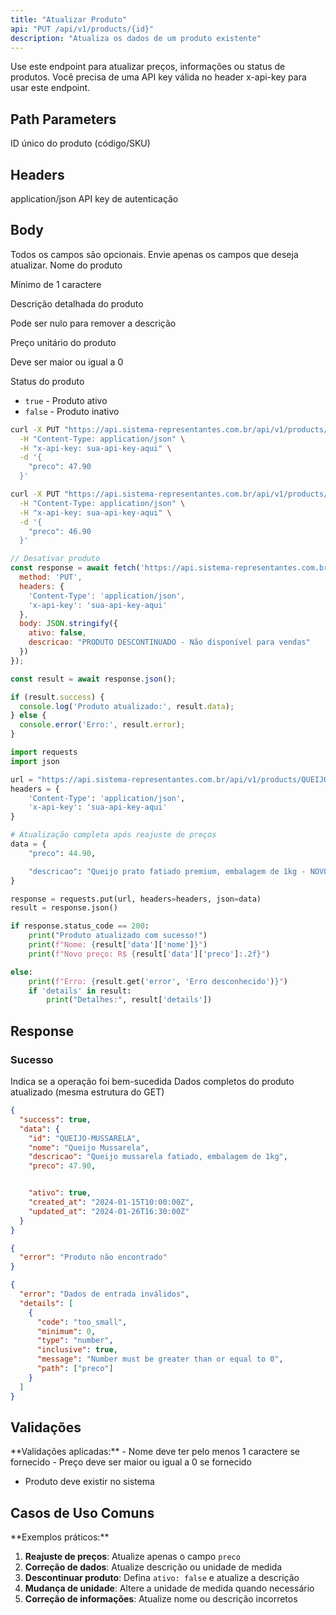 ```yaml
---
title: "Atualizar Produto"
api: "PUT /api/v1/products/{id}"
description: "Atualiza os dados de um produto existente"
---
```


<Tip>
Use este endpoint para atualizar preços, informações ou status de produtos.
</Tip>

<Warning>
Você precisa de uma API key válida no header x-api-key para usar este endpoint.
</Warning>

## Path Parameters

<ParamField path="id" type="string" required>
  ID único do produto (código/SKU)
</ParamField>

## Headers

<ParamField header="Content-Type" type="string" required>
  application/json
</ParamField>

<ParamField header="x-api-key" type="string" required>
  API key de autenticação
</ParamField>

## Body

<Info>
Todos os campos são opcionais. Envie apenas os campos que deseja atualizar.
</Info>

<ParamField body="nome" type="string">
  Nome do produto
  
  Mínimo de 1 caractere
</ParamField>

<ParamField body="descricao" type="string">
  Descrição detalhada do produto
  
  Pode ser nulo para remover a descrição
</ParamField>

<ParamField body="preco" type="number">
  Preço unitário do produto
  
  Deve ser maior ou igual a 0
</ParamField>



<ParamField body="ativo" type="boolean">
  Status do produto
  
  - `true` - Produto ativo
  - `false` - Produto inativo
</ParamField>

<RequestExample>

```bash Atualizar Preço
curl -X PUT "https://api.sistema-representantes.com.br/api/v1/products/QUEIJO-MUSSARELA" \
  -H "Content-Type: application/json" \
  -H "x-api-key: sua-api-key-aqui" \
  -d '{
    "preco": 47.90
  }'
```

```bash Atualizar Estoque
curl -X PUT "https://api.sistema-representantes.com.br/api/v1/products/LEITE-INTEGRAL-1L" \
  -H "Content-Type: application/json" \
  -H "x-api-key: sua-api-key-aqui" \
  -d '{
    "preco": 46.90
  }'
```

```javascript JavaScript
// Desativar produto
const response = await fetch('https://api.sistema-representantes.com.br/api/v1/products/PROD-DESCONTINUADO', {
  method: 'PUT',
  headers: {
    'Content-Type': 'application/json',
    'x-api-key': 'sua-api-key-aqui'
  },
  body: JSON.stringify({
    ativo: false,
    descricao: "PRODUTO DESCONTINUADO - Não disponível para vendas"
  })
});

const result = await response.json();

if (result.success) {
  console.log('Produto atualizado:', result.data);
} else {
  console.error('Erro:', result.error);
}
```

```python Python
import requests
import json

url = "https://api.sistema-representantes.com.br/api/v1/products/QUEIJO-PRATO"
headers = {
    'Content-Type': 'application/json',
    'x-api-key': 'sua-api-key-aqui'
}

# Atualização completa após reajuste de preços
data = {
    "preco": 44.90,

    "descricao": "Queijo prato fatiado premium, embalagem de 1kg - NOVO PREÇO"
}

response = requests.put(url, headers=headers, json=data)
result = response.json()

if response.status_code == 200:
    print("Produto atualizado com sucesso!")
    print(f"Nome: {result['data']['nome']}")
    print(f"Novo preço: R$ {result['data']['preco']:.2f}")

else:
    print(f"Erro: {result.get('error', 'Erro desconhecido')}")
    if 'details' in result:
        print("Detalhes:", result['details'])
```

</RequestExample>

## Response

### Sucesso

<ResponseField name="success" type="boolean">
  Indica se a operação foi bem-sucedida
</ResponseField>

<ResponseField name="data" type="object">
  Dados completos do produto atualizado (mesma estrutura do GET)
</ResponseField>

<ResponseExample>

```json 200 - Sucesso
{
  "success": true,
  "data": {
    "id": "QUEIJO-MUSSARELA",
    "nome": "Queijo Mussarela",
    "descricao": "Queijo mussarela fatiado, embalagem de 1kg",
    "preco": 47.90,


    "ativo": true,
    "created_at": "2024-01-15T10:00:00Z",
    "updated_at": "2024-01-26T16:30:00Z"
  }
}
```

```json 404 - Não Encontrado
{
  "error": "Produto não encontrado"
}
```

```json 400 - Dados Inválidos
{
  "error": "Dados de entrada inválidos",
  "details": [
    {
      "code": "too_small",
      "minimum": 0,
      "type": "number",
      "inclusive": true,
      "message": "Number must be greater than or equal to 0",
      "path": ["preco"]
    }
  ]
}
```

</ResponseExample>

## Validações

<Warning>
**Validações aplicadas:**
- Nome deve ter pelo menos 1 caractere se fornecido
- Preço deve ser maior ou igual a 0 se fornecido

- Produto deve existir no sistema
</Warning>

## Casos de Uso Comuns

<Info>
**Exemplos práticos:**

1. **Reajuste de preços**: Atualize apenas o campo `preco`
2. **Correção de dados**: Atualize descrição ou unidade de medida
3. **Descontinuar produto**: Defina `ativo: false` e atualize a descrição
4. **Mudança de unidade**: Altere a unidade de medida quando necessário
5. **Correção de informações**: Atualize nome ou descrição incorretos
</Info>